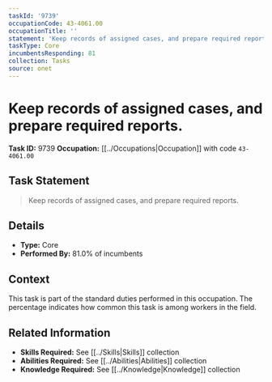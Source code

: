```yaml
---
taskId: '9739'
occupationCode: 43-4061.00
occupationTitle: ''
statement: 'Keep records of assigned cases, and prepare required reports.'
taskType: Core
incumbentsResponding: 81
collection: Tasks
source: onet
---
```

# Keep records of assigned cases, and prepare required reports.

**Task ID:** 9739
**Occupation:** [[../Occupations|Occupation]] with code `43-4061.00`

## Task Statement

> Keep records of assigned cases, and prepare required reports.

## Details

- **Type:** Core
- **Performed By:** 81.0% of incumbents

## Context

This task is part of the standard duties performed in this occupation. The percentage indicates how common this task is among workers in the field.

## Related Information

- **Skills Required:** See [[../Skills|Skills]] collection
- **Abilities Required:** See [[../Abilities|Abilities]] collection
- **Knowledge Required:** See [[../Knowledge|Knowledge]] collection
